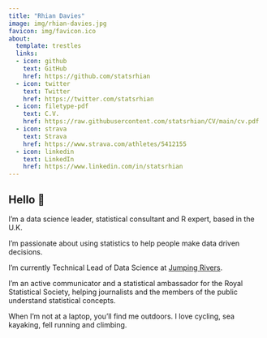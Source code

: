```yaml
---
title: "Rhian Davies"
image: img/rhian-davies.jpg
favicon: img/favicon.ico
about:
  template: trestles
  links:
  - icon: github
    text: GitHub
    href: https://github.com/statsrhian    
  - icon: twitter
    text: Twitter
    href: https://twitter.com/statsrhian
  - icon: filetype-pdf
    text: C.V.
    href: https://raw.githubusercontent.com/statsrhian/CV/main/cv.pdf 
  - icon: strava
    text: Strava
    href: https://www.strava.com/athletes/5412155  
  - icon: linkedin
    text: LinkedIn
    href: https://www.linkedin.com/in/statsrhian
---
```


## Hello 👋

I'm a data science leader, statistical consultant and R expert, based in the U.K. 

I'm passionate about using statistics to help people make data driven decisions.

I'm currently Technical Lead of Data Science at [Jumping Rivers](https://www.jumpingrivers.com). 

I’m an active communicator and a statistical ambassador for the Royal Statistical Society, helping journalists and the members of the public understand statistical concepts. 

When I’m not at a laptop, you’ll find me outdoors. I love cycling, sea kayaking, fell running and climbing.
